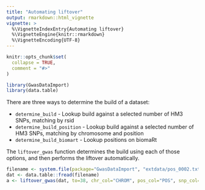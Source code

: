 ```yaml
---
title: "Automating liftover"
output: rmarkdown::html_vignette
vignette: >
  %\VignetteIndexEntry{Automating liftover}
  %\VignetteEngine{knitr::rmarkdown}
  %\VignetteEncoding{UTF-8}
---
```


```r
knitr::opts_chunk$set(
  collapse = TRUE,
  comment = "#>"
)
```

```r
library(GwasDataImport)
library(data.table)
```

There are three ways to determine the build of a dataset:

- `determine_build` - Lookup build against a selected number of HM3 SNPs, matching by rsid
- `determine_build_position` - Lookup build against a selected number of HM3 SNPs, matching by chromosome and position
- `determine_build_biomart` - Lookup positions on biomaRt

The `liftover_gwas` function determines the build using each of those options, and then performs the liftover automatically.



```r
filename <- system.file(package="GwasDataImport", "extdata/pos_0002.txt.gz")
dat <- data.table::fread(filename)
a <- liftover_gwas(dat, to=38, chr_col="CHROM", pos_col="POS", snp_col="RSID", ea_col="ALT", oa_col="REF")
```
